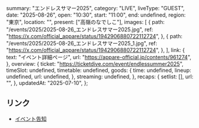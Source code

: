   summary: "エンドレスサマー2025",
  category: "LIVE",
  liveType: "GUEST",
  date: "2025-08-26",
  open: "10:30",
  start: "11:00",
  end: undefined,
  region: "東京",
  location: "",
  present: ["高嶺のなでしこ"],
  images: [
    {
      path: "/events/2025/2025-08-26_エンドレスサマー2025.jpg",
      ref: "https://x.com/official_appare/status/1942906880722112724",
    },
    {
      path: "/events/2025/2025-08-26_エンドレスサマー2025_1.jpg",
      ref: "https://x.com/official_appare/status/1942906880722112724",
    },
  ],
  link: {
    text: "イベント詳細ページ",
    url: "https://appare-official.jp/contents/961274",
  },
  overview: {
    ticket: "https://ticketdive.com/event/endlessummer2025",
    timeSlot: undefined,
    timetable: undefined,
    goods: {
      time: undefined,
      lineup: undefined,
      url: undefined,
    },
    streaming: undefined,
  },
  recaps: {
    setlist: [],
    url: "",
  },
  updatedAt: "2025-07-10",
};

## リンク

- [イベント告知](https://x.com/official_appare/status/1942906880722112724)
